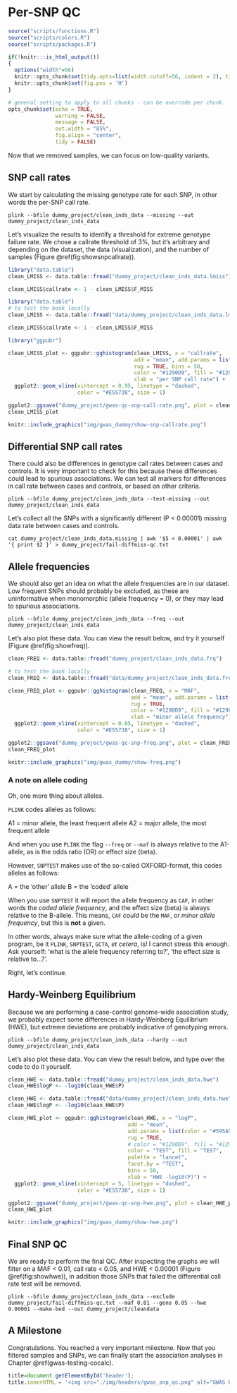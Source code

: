 # Per-SNP QC {#gwas-basics-snp-qc-cocalc}
<!-- ![](./img/_gwas_dummy/gwas_snp_qc.png){width=70%} -->
```r
source("scripts/functions.R")
source("scripts/colors.R")
source("scripts/packages.R")
```

```r
if(!knitr:::is_html_output())
{
  options("width"=56)
  knitr::opts_chunk$set(tidy.opts=list(width.cutoff=56, indent = 2), tidy = TRUE)
  knitr::opts_chunk$set(fig.pos = 'H')
}
```

```r
# general setting to apply to all chunks - can be overrode per chunk.
opts_chunk$set(echo = TRUE, 
               warning = FALSE, 
               message = FALSE, 
               out.width = "85%", 
               fig.align = "center", 
               tidy = FALSE)
```

Now that we removed samples, we can focus on low-quality variants.

## SNP call rates

We start by calculating the missing genotype rate for each SNP, in other words the per-SNP call rate.

```
plink --bfile dummy_project/clean_inds_data --missing --out dummy_project/clean_inds_data
```

Let's visualize the results to identify a threshold for extreme genotype failure rate. We chose a callrate threshold of 3%, but it's arbitrary and depending on the dataset, the data (visualization), and the number of samples (Figure \@ref(fig:showsnpcallrate)).

```r
library("data.table")
clean_LMISS <- data.table::fread("dummy_project/clean_inds_data.lmiss")

clean_LMISS$callrate <- 1 - clean_LMISS$F_MISS
```

```r
library("data.table")
# to test the book locally
clean_LMISS <- data.table::fread("data/dummy_project/clean_inds_data.lmiss")

clean_LMISS$callrate <- 1 - clean_LMISS$F_MISS
```

```r
library("ggpubr")

clean_LMISS_plot <- ggpubr::gghistogram(clean_LMISS, x = "callrate",
                                        add = "mean", add.params = list(color = "#595A5C", linetype = "dashed", size = 1),
                                        rug = TRUE, bins = 50,
                                        color = "#1290D9", fill = "#1290D9",
                                        xlab = "per SNP call rate") +
  ggplot2::geom_vline(xintercept = 0.95, linetype = "dashed",
                      color = "#E55738", size = 1)

ggplot2::ggsave("dummy_project/gwas-qc-snp-call-rate.png", plot = clean_LMISS_plot)
clean_LMISS_plot
```

```r
knitr::include_graphics("img/gwas_dummy/show-snp-callrate.png")
```

## Differential SNP call rates

There could also be differences in genotype call rates between cases and controls. It is very important to check for this because these differences could lead to spurious associations. We can test all markers for differences in call rate between cases and controls, or based on other criteria.

```
plink --bfile dummy_project/clean_inds_data --test-missing --out dummy_project/clean_inds_data
```

Let's collect all the SNPs with a significantly different (P < 0.00001) missing data rate between cases and controls.

```
cat dummy_project/clean_inds_data.missing | awk '$5 < 0.00001' | awk '{ print $2 }' > dummy_project/fail-diffmiss-qc.txt
```

## Allele frequencies

We should also get an idea on what the allele frequencies are in our dataset. Low frequent SNPs should probably be excluded, as these are uninformative when monomorphic (allele frequency = 0), or they may lead to spurious associations.

```
plink --bfile dummy_project/clean_inds_data --freq --out dummy_project/clean_inds_data
```

Let's also plot these data. You can view the result below, and try it yourself (Figure \@ref(fig:showfreq)).

```r
clean_FREQ <- data.table::fread("dummy_project/clean_inds_data.frq")
```

```r
# to test the book locally
clean_FREQ <- data.table::fread("data/dummy_project/clean_inds_data.frq")
```

```r
clean_FREQ_plot <- ggpubr::gghistogram(clean_FREQ, x = "MAF",
                                       add = "mean", add.params = list(color = "#595A5C", linetype = "dashed", size = 1),
                                       rug = TRUE,
                                       color = "#1290D9", fill = "#1290D9",
                                       xlab = "minor allele frequency") +
  ggplot2::geom_vline(xintercept = 0.05, linetype = "dashed",
                      color = "#E55738", size = 1)

ggplot2::ggsave("dummy_project/gwas-qc-snp-freq.png", plot = clean_FREQ_plot)
clean_FREQ_plot
```

```r
knitr::include_graphics("img/gwas_dummy/show-freq.png")
```

### A note on allele coding

Oh, one more thing about alleles. 

`PLINK` codes alleles as follows:

A1 = minor allele, the least frequent allele
A2 = major allele, the most frequent allele

And when you use `PLINK` the flag `--freq` or `--maf` is always relative to the A1-allele, as is the odds ratio (OR) or effect size (beta).

However, `SNPTEST` makes use of the so-called OXFORD-format, this codes alleles as follows:

A = the 'other' allele
B = the 'coded' allele

When you use `SNPTEST` it will report the allele frequency as `CAF`, in other words the _coded allele frequency_, and the effect size (beta) is always relative to the B-allele. This means, `CAF` _could_ be the `MAF`, or _minor allele frequency_, but this is **not** a given.

In other words, always make sure what the allele-coding of a given program, be it `PLINK`, `SNPTEST`, `GCTA`, _et cetera_, is! I cannot stress this enough. Ask yourself: 'what is the allele frequency referring to?', 'the effect size is relative to...?'.

Right, let's continue.

## Hardy-Weinberg Equilibrium

Because we are performing a case-control genome-wide association study, we probably expect some differences in Hardy-Weinberg Equilibrium (HWE), but extreme deviations are probably indicative of genotyping errors.

```
plink --bfile dummy_project/clean_inds_data --hardy --out dummy_project/clean_inds_data
```

Let's also plot these data. You can view the result below, and type over the code to do it yourself.

```r
clean_HWE <- data.table::fread("dummy_project/clean_inds_data.hwe")
clean_HWE$logP <- -log10(clean_HWE$P)
```

```r
clean_HWE <- data.table::fread("data/dummy_project/clean_inds_data.hwe")
clean_HWE$logP <- -log10(clean_HWE$P)
```

```r
clean_HWE_plot <- ggpubr::gghistogram(clean_HWE, x = "logP",
                                      add = "mean",
                                      add.params = list(color = "#595A5C", linetype = "dashed", size = 1),
                                      rug = TRUE,
                                      # color = "#1290D9", fill = "#1290D9",
                                      color = "TEST", fill = "TEST",
                                      palette = "lancet",
                                      facet.by = "TEST",
                                      bins = 50,
                                      xlab = "HWE -log10(P)") +
  ggplot2::geom_vline(xintercept = 5, linetype = "dashed",
                      color = "#E55738", size = 1)

ggplot2::ggsave("dummy_project/gwas-qc-snp-hwe.png", plot = clean_HWE_plot)
clean_HWE_plot
```

```r
knitr::include_graphics("img/gwas_dummy/show-hwe.png")
```

## Final SNP QC

We are ready to perform the final QC. After inspecting the graphs we will filter on a MAF < 0.01, call rate < 0.05, and HWE < 0.00001 (Figure \@ref(fig:showhwe)), in addition those SNPs that failed the differential call rate test will be removed.

```
plink --bfile dummy_project/clean_inds_data --exclude dummy_project/fail-diffmiss-qc.txt --maf 0.01 --geno 0.05 --hwe 0.00001 --make-bed --out dummy_project/cleandata
```

## A Milestone

Congratulations. You reached a very important milestone. Now that you filtered samples and SNPs, we can finally start the association analyses in Chapter \@ref(gwas-testing-cocalc).

```js
title=document.getElementById('header');
title.innerHTML = '<img src="./img/headers/gwas_snp_qc.png" alt="GWAS basics: SNP QC">' + title.innerHTML
```
